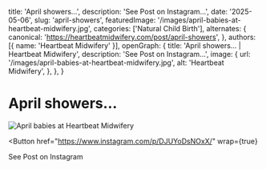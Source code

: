   title: 'April showers…',
  description: 'See Post on Instagram...',
  date: '2025-05-06',
  slug: 'april-showers',
  featuredImage: '/images/april-babies-at-heartbeat-midwifery.jpg',
  categories: ['Natural Child Birth'],
  alternates: {
    canonical: 'https://heartbeatmidwifery.com/post/april-showers',
  },
  authors: [{ name: 'Heartbeat Midwifery' }],
  openGraph: {
    title: 'April showers… | Heartbeat Midwifery',
    description: 'See Post on Instagram...',
    image: {
      url: '/images/april-babies-at-heartbeat-midwifery.jpg',
      alt: 'Heartbeat Midwifery',
    },
  },
}


# April showers…

<Image
  src="/images/april-babies-at-heartbeat-midwifery.jpg"
  size="large"
  wrap={true}
  alt="April babies at Heartbeat Midwifery"
/>

<Button
  href="https://www.instagram.com/p/DJUYoDsNOxX/"
  wrap={true}
>
  See Post on Instagram
</Button>
